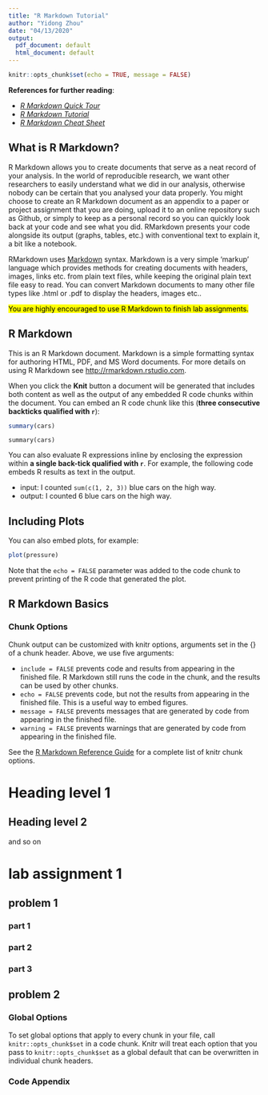 ```yaml
---
title: "R Markdown Tutorial"
author: "Yidong Zhou"
date: "04/13/2020"
output:
  pdf_document: default
  html_document: default
---
```


```r
knitr::opts_chunk$set(echo = TRUE, message = FALSE)
```

**References for further reading**:

- [*R Markdown Quick Tour*](https://rmarkdown.rstudio.com/authoring_quick_tour.html)
- [*R Markdown Tutorial*](https://rmarkdown.rstudio.com/lesson-1.html)
- [*R Markdown Cheat Sheet*](https://rstudio.com/wp-content/uploads/2016/03/rmarkdown-cheatsheet-2.0.pdf?_ga=2.256016011.1839178742.1586829586-1816537713.1569470875)

## What is R Markdown?

R Markdown allows you to create documents that serve as a neat record of your analysis. In the world of reproducible research, we want other researchers to easily understand what we did in our analysis, otherwise nobody can be certain that you analysed your data properly. You might choose to create an R Markdown document as an appendix to a paper or project assignment that you are doing, upload it to an online repository such as Github, or simply to keep as a personal record so you can quickly look back at your code and see what you did. RMarkdown presents your code alongside its output (graphs, tables, etc.) with conventional text to explain it, a bit like a notebook.

RMarkdown uses [Markdown](https://guides.github.com/features/mastering-markdown/) syntax. Markdown is a very simple 'markup' language which provides methods for creating documents with headers, images, links etc. from plain text files, while keeping the original plain text file easy to read. You can convert Markdown documents to many other file types like .html or .pdf to display the headers, images etc..

<mark>You are highly encouraged to use R Markdown to finish lab assignments.</mark>

## R Markdown

This is an R Markdown document. Markdown is a simple formatting syntax for authoring HTML, PDF, and MS Word documents. For more details on using R Markdown see <http://rmarkdown.rstudio.com>.

When you click the **Knit** button a document will be generated that includes both content as well as the output of any embedded R code chunks within the document. You can embed an R code chunk like this (**three consecutive backticks qualified with `r`**):

```r
summary(cars)
```
`summary(cars)`

You can also evaluate R expressions inline by enclosing the expression within **a single back-tick qualified with `r`**. For example, the following code embeds R results as text in the output.

- input: I counted `sum(c(1, 2, 3))` blue cars on the high way.
- output: I counted 6 blue cars on the high way.

## Including Plots

You can also embed plots, for example:

```r
plot(pressure)
```

Note that the `echo = FALSE` parameter was added to the code chunk to prevent printing of the R code that generated the plot.

## R Markdown Basics

### Chunk Options

Chunk output can be customized with knitr options, arguments set in the {} of a chunk header. Above, we use five arguments:

- `include = FALSE` prevents code and results from appearing in the finished file. R Markdown still runs the code in the chunk, and the results can be used by other chunks.
- `echo = FALSE` prevents code, but not the results from appearing in the finished file. This is a useful way to embed figures.
- `message = FALSE` prevents messages that are generated by code from appearing in the finished file.
- `warning = FALSE` prevents warnings that are generated by code from appearing in the finished file.

See the [R Markdown Reference Guide](https://rstudio.com/wp-content/uploads/2015/03/rmarkdown-reference.pdf?_ga=2.256006155.1839178742.1586829586-1816537713.1569470875) for a complete list of knitr chunk options.

# Heading level 1
## Heading level 2
and so on

# lab assignment 1

## problem 1

### part 1

### part 2

### part 3

## problem 2


 
### Global Options

To set global options that apply to every chunk in your file, call `knitr::opts_chunk$set` in a code chunk. Knitr will treat each option that you pass to `knitr::opts_chunk$set` as a global default that can be overwritten in individual chunk headers.

### Code Appendix

```r
```

